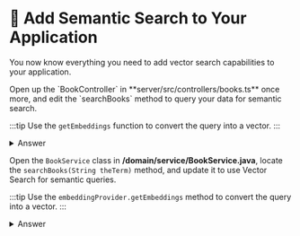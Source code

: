 
# 👐 Add Semantic Search to Your Application

You now know everything you need to add vector search capabilities to your application.


<Tabs groupId="server">
<TabItem value="node" label="🚀 NodeJS/Express">
Open up the `BookController` in **server/src/controllers/books.ts** once more, and edit the `searchBooks` method to query your data for semantic search.

:::tip
Use the `getEmbeddings` function to convert the query into a vector.
:::

<details>
<summary>Answer</summary>
<div>

```js
public async searchBooks(query: string): Promise<Book[]> {
  const vector = await getEmbeddings(query);
  const aggregationPipeline = [
    {
      $vectorSearch: {
        queryVector:  vector,
        path: 'embeddings',
        numCandidates: 100,
        index: 'vectorsearch',
        limit: 10,
      }
    }
  ];
  const books = await collections?.books?.aggregate(aggregationPipeline).toArray() as Book[];
  return books;
}

```
</div>
</details>

</TabItem>
<TabItem value="java" label="☕️ Java Spring Boot">

Open the `BookService` class in **/domain/service/BookService.java**, locate the `searchBooks(String theTerm)` method, and update it to use Vector Search for semantic queries.

:::tip
Use the `embeddingProvider.getEmbeddings` method to convert the query into a vector.
:::
<details>
<summary>Answer</summary>
<div>
```java title='src/main/java/com/mongodb/devrel/library/domain/service/BookService.java'
public List<Book> searchBooks(String theTerm) {
    List<Double> vector = embeddingProvider.getEmbeddings(theTerm);

    AggregationOperation searchStage = context ->
            new Document("$vectorSearch",
                    new Document("index", "vectorsearch")
                            .append("path", "embeddings")
                            .append("queryVector", vector)
                            .append("numCandidates", 100)
                            .append("limit", 10)
     );

    Aggregation aggregation = Aggregation.newAggregation(searchStage);
    return mongoTemplate.aggregate(aggregation, "books", Book.class).getMappedResults();
}
```
</div>
</details>
</TabItem>
</Tabs>
## Testing the semantic search

To test the semantic search in the app, try to search for some books but use different words that have a similar meaning or are related to the book's cover.

You can use the following queries:
- Canines doing stuff
- Fluffy animals
- European history

